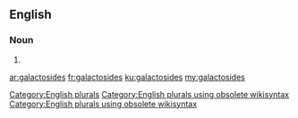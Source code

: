 ==English==

===Noun===
{{head|en}}

# {{plural of|galactoside}}

[[Category:English plurals]][[Category:English plurals using obsolete wikisyntax]][[Category:English plurals using obsolete wikisyntax]]

[[ar:galactosides]]
[[fr:galactosides]]
[[ku:galactosides]]
[[my:galactosides]]